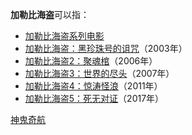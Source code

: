 {{noteTA
|G1=Movie
}}
{{commonscat|Pirates of the Caribbean}}
'''加勒比海盗'''可以指：
* [[加勒比海盗系列电影|加勒比海盗系列电影]]
* [[加勒比海盗：黑珍珠号的诅咒|加勒比海盗：黑珍珠号的诅咒]]（2003年）
* [[加勒比海盗2：聚魂棺|加勒比海盗2：聚魂棺]]（2006年）
* [[加勒比海盗3：世界的尽头|加勒比海盗3：世界的尽头]]（2007年）
* [[加勒比海盗4：惊涛怪浪|加勒比海盗4：惊涛怪浪]]（2011年）
* [[加勒比海盗5：死无对证|加勒比海盗5：死无对证]]（2017年）
{{disambig|cat=五字作品消歧义}}

[[Category:神鬼奇航|]]